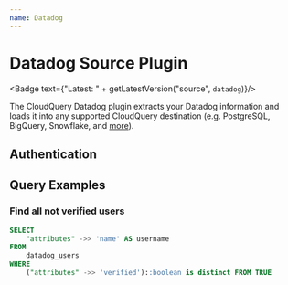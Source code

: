 ```yaml
---
name: Datadog
---
```

# Datadog Source Plugin


<Badge text={"Latest: " + getLatestVersion("source", `datadog`)}/>

The CloudQuery Datadog plugin extracts your Datadog information and loads it into any supported CloudQuery destination (e.g. PostgreSQL, BigQuery, Snowflake, and [more](/docs/plugins/destinations/overview)).

## Authentication

<Authentication/>

## Query Examples

### Find all not verified users

```sql copy
SELECT 
    "attributes" ->> 'name' AS username
FROM
    datadog_users
WHERE
    ("attributes" ->> 'verified')::boolean is distinct FROM TRUE
```

